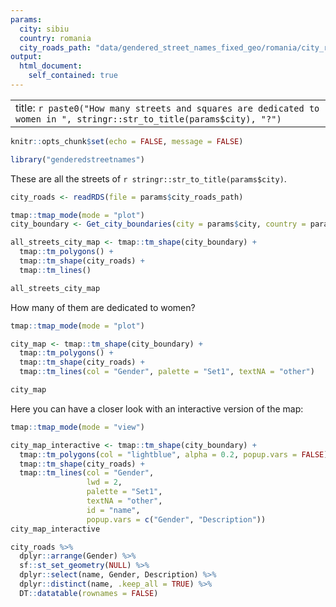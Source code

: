 ```yaml
---
params:
  city: sibiu
  country: romania
  city_roads_path: "data/gendered_street_names_fixed_geo/romania/city_roads_gender_fixed_geo-sibiu.rds"
output:
  html_document:
    self_contained: true
---
```


---
title: `r paste0("How many streets and squares are dedicated to women in ", stringr::str_to_title(params$city), "?")`
---

```r
knitr::opts_chunk$set(echo = FALSE, message = FALSE)

library("genderedstreetnames")


```

These are all the streets of `r stringr::str_to_title(params$city)`.

```r
city_roads <- readRDS(file = params$city_roads_path)
```


```r
tmap::tmap_mode(mode = "plot")
city_boundary <- Get_city_boundaries(city = params$city, country = params$country, cache = TRUE)

all_streets_city_map <- tmap::tm_shape(city_boundary) + 
  tmap::tm_polygons() +
  tmap::tm_shape(city_roads) +
  tmap::tm_lines()

all_streets_city_map
```

How many of them are dedicated to women?

```r
tmap::tmap_mode(mode = "plot")

city_map <- tmap::tm_shape(city_boundary) + 
  tmap::tm_polygons() +
  tmap::tm_shape(city_roads) +
  tmap::tm_lines(col = "Gender", palette = "Set1", textNA = "other")

city_map
```


Here you can have a closer look with an interactive version of the map: 

```r
tmap::tmap_mode(mode = "view")

city_map_interactive <- tmap::tm_shape(city_boundary) + 
  tmap::tm_polygons(col = "lightblue", alpha = 0.2, popup.vars = FALSE) +
  tmap::tm_shape(city_roads) +
  tmap::tm_lines(col = "Gender",
                 lwd = 2,
                 palette = "Set1",
                 textNA = "other",
                 id = "name",
                 popup.vars = c("Gender", "Description"))
city_map_interactive
```

```r
city_roads %>%
  dplyr::arrange(Gender) %>% 
  sf::st_set_geometry(NULL) %>% 
  dplyr::select(name, Gender, Description) %>% 
  dplyr::distinct(name, .keep_all = TRUE) %>% 
  DT::datatable(rownames = FALSE)
```

